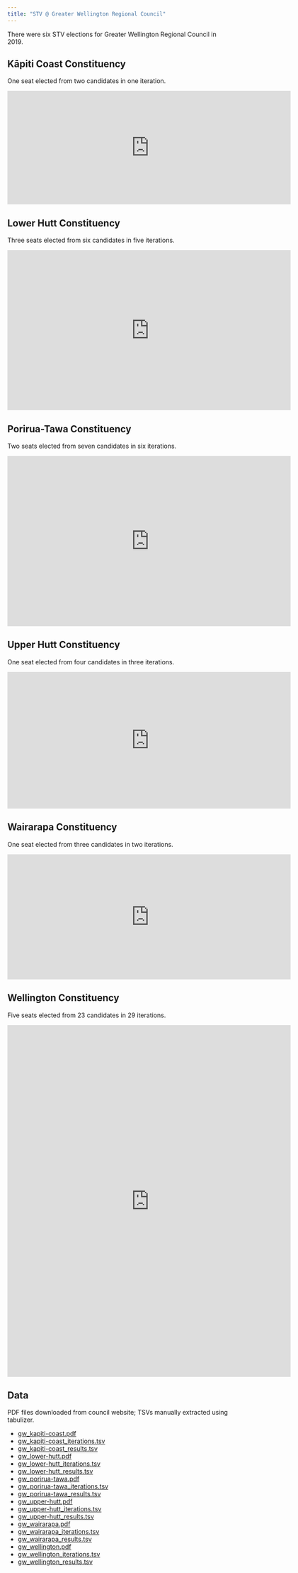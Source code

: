 ```yaml
---
title: "STV @ Greater Wellington Regional Council"
---
```


There were six STV elections for Greater Wellington Regional Council in 2019.


## Kāpiti Coast Constituency

One seat elected from two candidates in one iteration.

<iframe src="https://player.vimeo.com/video/374370082" width="640" height="256" frameborder="0" allow="autoplay; fullscreen" allowfullscreen></iframe>


## Lower Hutt Constituency

Three seats elected from six candidates in five iterations.

<iframe src="https://player.vimeo.com/video/374370623" width="640" height="361" frameborder="0" allow="autoplay; fullscreen" allowfullscreen></iframe>


## Porirua-Tawa Constituency

Two seats elected from seven candidates in six iterations.

<iframe src="https://player.vimeo.com/video/374373703" width="640" height="384" frameborder="0" allow="autoplay; fullscreen" allowfullscreen></iframe>


## Upper Hutt Constituency

One seat elected from four candidates in three iterations.

<iframe src="https://player.vimeo.com/video/374373873" width="640" height="308" frameborder="0" allow="autoplay; fullscreen" allowfullscreen></iframe>


## Wairarapa Constituency

One seat elected from three candidates in two iterations.

<iframe src="https://player.vimeo.com/video/374373928" width="640" height="282" frameborder="0" allow="autoplay; fullscreen" allowfullscreen></iframe>


## Wellington Constituency

Five seats elected from 23 candidates in 29 iterations.

<iframe src="https://player.vimeo.com/video/374371069" width="640" height="793" frameborder="0" allow="autoplay; fullscreen" allowfullscreen></iframe>


## Data

PDF files downloaded from council website;
TSVs manually extracted using tabulizer.

* [gw_kapiti-coast.pdf](sources/2019/gw_kapiti-coast.pdf)
* [gw_kapiti-coast_iterations.tsv](sources/2019/gw_kapiti-coast_iterations.tsv)
* [gw_kapiti-coast_results.tsv](sources/2019/gw_kapiti-coast_results.tsv)
* [gw_lower-hutt.pdf](sources/2019/gw_lower-hutt.pdf)
* [gw_lower-hutt_iterations.tsv](sources/2019/gw_lower-hutt_iterations.tsv)
* [gw_lower-hutt_results.tsv](sources/2019/gw_lower-hutt_results.tsv)
* [gw_porirua-tawa.pdf](sources/2019/gw_porirua-tawa.pdf)
* [gw_porirua-tawa_iterations.tsv](sources/2019/gw_porirua-tawa_iterations.tsv)
* [gw_porirua-tawa_results.tsv](sources/2019/gw_porirua-tawa_results.tsv)
* [gw_upper-hutt.pdf](sources/2019/gw_upper-hutt.pdf)
* [gw_upper-hutt_iterations.tsv](sources/2019/gw_upper-hutt_iterations.tsv)
* [gw_upper-hutt_results.tsv](sources/2019/gw_upper-hutt_results.tsv)
* [gw_wairarapa.pdf](sources/2019/gw_wairarapa.pdf)
* [gw_wairarapa_iterations.tsv](sources/2019/gw_wairarapa_iterations.tsv)
* [gw_wairarapa_results.tsv](sources/2019/gw_wairarapa_results.tsv)
* [gw_wellington.pdf](sources/2019/gw_wellington.pdf)
* [gw_wellington_iterations.tsv](sources/2019/gw_wellington_iterations.tsv)
* [gw_wellington_results.tsv](sources/2019/gw_wellington_results.tsv)

